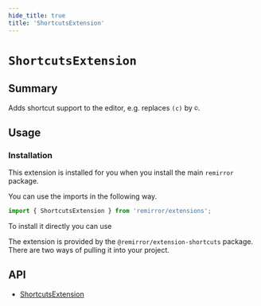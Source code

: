 ```yaml
---
hide_title: true
title: 'ShortcutsExtension'
---
```


# `ShortcutsExtension`

## Summary

Adds shortcut support to the editor, e.g. replaces `(c)` by `©`.

## Usage

### Installation

This extension is installed for you when you install the main `remirror` package.

You can use the imports in the following way.

```ts
import { ShortcutsExtension } from 'remirror/extensions';
```

To install it directly you can use

The extension is provided by the `@remirror/extension-shortcuts` package. There are two ways of pulling it into your project.

## API

- [ShortcutsExtension](../api/extension-shortcuts)
